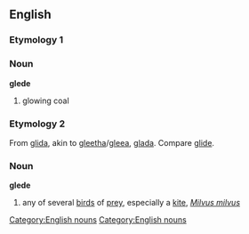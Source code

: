 == English ==
=== Etymology 1 ===
{{etystub}}
=== Noun ===
'''glede'''
[[Category:English nouns]]
# glowing coal
=== Etymology 2 ===
From {{AS.}} [[glida]], akin to {{Icel.}} [[gleetha]]/[[gleea]], {{Sw.}} [[glada]]. Compare [[glide]].
=== Noun ===
'''glede'''
[[Category:English nouns]]
# any of several [[bird]]s of [[prey]], especially a [[kite]], ''[[Milvus milvus]]''